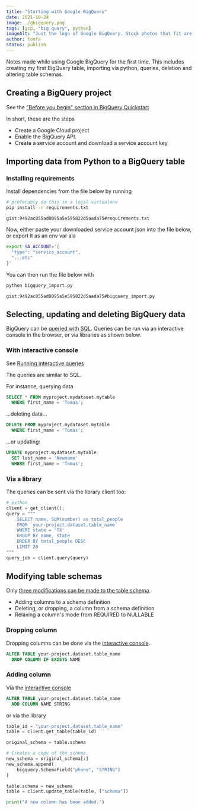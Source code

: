 ```yaml
---
title: "Starting with Google BigQuery"
date: 2021-10-24
image: ./gbigquery.png
tags: [gcp, "big query", python]
imageAlt: "Just the logo of Google BigQuery. Stock photos that fit are kind of boring: a spreadsheet, magnifying glass, spreadsheets, binoculars?"
author: tomfa
status: publish
---
```


Notes made while using Google BigQuery for the first time. This includes creating my first BigQuery table, importing via python, queries, deletion and altering table schemas.

## Creating a BigQuery project

See the ["Before you begin" section in BigQuery Quickstart](https://cloud.google.com/bigquery/docs/quickstarts/quickstart-client-libraries#before-you-begin)

In short, these are the steps

- Create a Google Cloud project 
- Enable the BigQuery API.
- Create a service account and download a service account key
 

## Importing data from Python to a BigQuery table

### Installing requirements

Install dependencies from the file below by running 
```bash
# preferably do this in a local virtualenv
pip install -r requirements.txt
```

`gist:9492ac855ad0095a5e595822d5aada75#requirements.txt`

Now, either paste your downloaded service account json into the file below,
or export it as an env var ala

```bash
export SA_ACCOUNT='{ 
  "type": "service_account",
  "...etc"
}'
```

You can then run the file below with

```bash
python bigquery_import.py
```

`gist:9492ac855ad0095a5e595822d5aada75#bigquery_import.py`


## Selecting, updating and deleting BigQuery data

BigQuery can be [queried with SQL](https://cloud.google.com/bigquery/docs/reference/standard-sql/enabling-standard-sql).
Queries can be run via an interactive console in the browser, or via libraries as shown below.

### With interactive console
See [Running interactive queries](https://cloud.google.com/bigquery/docs/running-queries#queries)

The queries are similar to SQL.

For instance, querying data
```sql
SELECT * FROM myproject.mydataset.mytable 
  WHERE first_name = 'Tomas';
```

...deleting data...
```sql
DELETE FROM myproject.mydataset.mytable 
  WHERE first_name = 'Tomas';
```

...or updating:
```sql
UPDATE myproject.mydataset.mytable 
  SET last_name = 'Newname' 
  WHERE first_name = 'Tomas';
```

### Via a library

The queries can be sent via the library client too:

```python
# python
client = get_client();
query = """
    SELECT name, SUM(number) as total_people
    FROM `your-project.dataset.table_name`
    WHERE state = 'TX'
    GROUP BY name, state
    ORDER BY total_people DESC
    LIMIT 20
"""
query_job = client.query(query)

```

## Modifying table schemas

Only [three modifications can be made to the table schema](https://cloud.google.com/bigquery/docs/managing-table-schemas).

- Adding columns to a schema definition
- Deleting, or dropping, a column from a schema definition
- Relaxing a column's mode from REQUIRED to NULLABLE

### Dropping column

Dropping columns can be done via the [interactive console](https://cloud.google.com/bigquery/docs/running-queries#queries).

```sql
ALTER TABLE your-project.dataset.table_name
  DROP COLUMN IF EXISTS NAME
```

### Adding column

Via the [interactive console](https://cloud.google.com/bigquery/docs/running-queries#queries)

```sql
ALTER TABLE your-project.dataset.table_name
  ADD COLUMN NAME STRING
```

or via the library

```python
table_id = "your-project.dataset.table_name"
table = client.get_table(table_id)

original_schema = table.schema

# Creates a copy of the schema.
new_schema = original_schema[:]  
new_schema.append(
    bigquery.SchemaField("phone", "STRING")
)

table.schema = new_schema
table = client.update_table(table, ["schema"]) 

print("A new column has been added.")
```